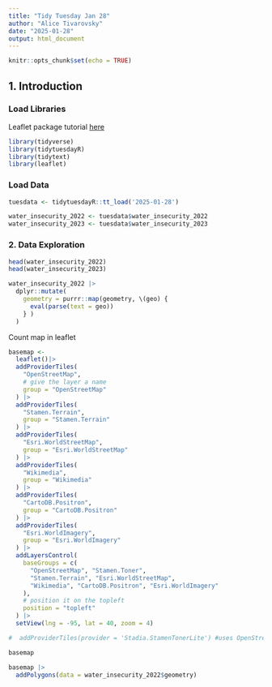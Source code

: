 ```yaml
---
title: "Tidy Tuesday Jan 28"
author: "Alice Tivarovsky"
date: "2025-01-28"
output: html_document
---
```


```r
knitr::opts_chunk$set(echo = TRUE)
```


## 1. Introduction


### Load Libraries

Leaflet package tutorial [here](https://library.virginia.edu/data/articles/data-scientist-as-cartographer-an-introduction-to-making-interactive-maps-in-r-with-leaflet)

```r
library(tidyverse)
library(tidytuesdayR)
library(tidytext)
library(leaflet)

```


### Load Data

```r
tuesdata <- tidytuesdayR::tt_load('2025-01-28')

water_insecurity_2022 <- tuesdata$water_insecurity_2022
water_insecurity_2023 <- tuesdata$water_insecurity_2023

```


### 2. Data Exploration

```r
head(water_insecurity_2022)
head(water_insecurity_2023)

water_insecurity_2022 |> 
  dplyr::mutate(
    geometry = purrr::map(geometry, \(geo) {
      eval(parse(text = geo))
    } )
  )

```

Count map in leaflet
```r
basemap <- 
  leaflet()|> 
  addProviderTiles(
    "OpenStreetMap",
    # give the layer a name
    group = "OpenStreetMap"
  ) |> 
  addProviderTiles(
    "Stamen.Terrain",
    group = "Stamen.Terrain"
  ) |> 
  addProviderTiles(
    "Esri.WorldStreetMap",
    group = "Esri.WorldStreetMap"
  ) |> 
  addProviderTiles(
    "Wikimedia",
    group = "Wikimedia"
  ) |> 
  addProviderTiles(
    "CartoDB.Positron",
    group = "CartoDB.Positron"
  ) |> 
  addProviderTiles(
    "Esri.WorldImagery",
    group = "Esri.WorldImagery"
  ) |> 
  addLayersControl(
    baseGroups = c(
      "OpenStreetMap", "Stamen.Toner",
      "Stamen.Terrain", "Esri.WorldStreetMap",
      "Wikimedia", "CartoDB.Positron", "Esri.WorldImagery"
    ),
    # position it on the topleft
    position = "topleft"
  ) |> 
  setView(lng = -95, lat = 40, zoom = 4)

#  addProviderTiles(provider = 'Stadia.StamenTonerLite') #uses OpenStreetMap as the provider

basemap

```


```r
basemap |> 
  addPolygons(data = water_insecurity_2022$geometry)

```

